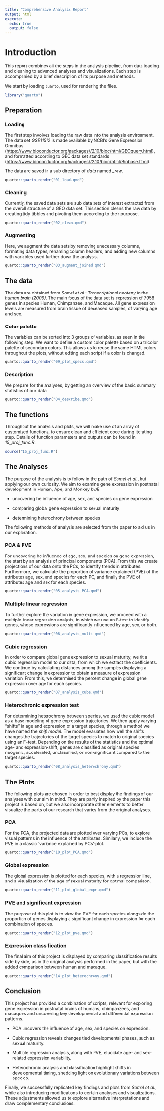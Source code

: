 ```yaml
---
title: "Comprehensive Analysis Report"
output: html
execute:
  echo: true
  output: false
---
```


# Introduction

This report combines all the steps in the analysis pipeline, from data loading and cleaning to advanced analyses and visualizations. Each step is accompanied by a brief description of its purpose and methods.

We start by loading `quarto`, used for rendering the files.

```r
library("quarto")
```

## Preparation

### Loading

The first step involves loading the raw data into the analysis environment. The data set *GSE11512* is made available by NCBI's Gene Expression Omnibus (<https://www.bioconductor.org/packages//2.10/bioc/html/GEOquery.html>), and formatted according to GEO data set standards (<https://www.bioconductor.org/packages//2.10/bioc/html/Biobase.html>).

The data are saved in a sub directory of *data* named *\_raw*.

```r
quarto::quarto_render("01_load.qmd")
```

### Cleaning

Currently, the saved data sets are sub data sets of interest extracted from the overall structure of a GEO data set. This section cleans the raw data by creating tidy tibbles and pivoting them according to their purpose.

```r
quarto::quarto_render("02_clean.qmd")
```

### Augmenting

Here, we augment the data sets by removing unecessary columns, formating data types, renaming column headers, and adding new columns with variables used further down the analysis.

```r
quarto::quarto_render("03_augment_joined.qmd")
```

## The data

The data are obtained from *Somel et al.: Transcriptional neoteny in the human brain (2009)*. The main focus of the data set is expression of 7958 genes in species Human, Chimpanzee, and Macaque. All gene expression levels are measured from brain tissue of deceased samples, of varying age and sex.

### Color palette

The variables can be sorted into 3 groups of variables, as seen in the following step. We want to define a custom color palette based on a tricolor palette of secondary colors. This allows us to reuse the same HTML colors throughout the plots, without editing each script if a color is changed.

```r
quarto::quarto_render("09_plot_specs.qmd")
```

### Description

We prepare for the analyses, by getting an overview of the basic summary statistics of our data.

```r
quarto::quarto_render("04_describe.qmd")
```

## The functions

Throughout the analysis and plots, we will make use of an array of customized functions, to ensure clean and efficient code during iterating step. Details of function parameters and outputs can be found in *15_proj_func.R*.

```r
source("15_proj_func.R")
```

## The Analyses

The purpose of the analysis is to follow in the path of *Somel et al.*, but applying our own curiosity. We aim to examine gene expression in postnatal development in Human, Ape, and Monkey byÆ

-   uncovering he influence of age, sex, and species on gene expression

-   comparing global gene expression to sexual maturity

-   determining heterochrony between species

The following methods of analysis are selected from the paper to aid us in our exploration.

### PCA & PVE

For uncovering he influence of age, sex, and species on gene expression, the start by an analysis of principal components (PCA). From this we create projections of our data onto the PCs, to identify trends in attributes. Furthermore, we calculate the proportion of variance explained (PVE) of the attributes age, sex, and species for each PC, and finally the PVE of attributes age and sex for each species.

```r
quarto::quarto_render("05_analysis_PCA.qmd")
```

### Multiple linear regression

To further explore the variation in gene expression, we proceed with a multiple linear regression analysis, in which we use an F-test to identify genes, whose expressions are significantly influenced by age, sex, or both.

```r
quarto::quarto_render("06_analysis_multi.qmd")
```

### Cubic regression

In order to compare global gene expression to sexual maturity, we fit a cubic regression model to our data, from which we extract the coefficients. We continue by calculating distances among the samples displaying a significant change in expression to obtain a measure of expression variation. From this, we determined the percent change in global gene expression over age for each species.

```r
quarto::quarto_render("07_analysis_cube.qmd")
```

### Heterochronic expression test

For determining heterochrony between species, we used the cubic model as a base modeling of gene expression trajectories. We then apply varying "shifts" in age and expression of a target species, through a method we have named the *shift model*. The model evaluates how well the shifts changes the trajectories of the target species to match to original species using an F-test. Depending on the results of the statistics and the optimal age- and expression-shift, genes are classified as original species neogenic, accelerated, unclassified, or non-significant compared to the target species.

```r
quarto::quarto_render("08_analysis_heterochrony.qmd")
```

## The Plots

The following plots are chosen in order to best display the findings of our analyses with our aim in mind. They are partly inspired by the paper this project is based on, but we also incorporate other elements to better visualize the parts of our research that varies from the original analyses.

### PCA

For the PCA, the projected data are plotted over varying PCs, to explore visual patterns in the influence of the attributes. Similarly, we include the PVE in a classic 'variance explained by PCs'-plot.

```r
quarto::quarto_render("10_plot_PCA.qmd")
```

### Global expression

The global expression is plotted for each species, with a regression line, and a visualization of the age of sexual maturity for optimal comparison.

```r
quarto::quarto_render("11_plot_global_expr.qmd")
```

### PVE and significant expression

The purpose of this plot is to view the PVE for each species alongside the proportion of genes displaying a significant change in expression for each combination of species.

```r
quarto::quarto_render("12_plot_pve.qmd")
```

### Expression classification

The final aim of this project is displayed by comparing classification results side by side, as in the original analysis performed in the paper, but with the added comparison between human and macaque.

```r
quarto::quarto_render("14_plot_heterochrony.qmd")
```

## Conclusion

This project has provided a combination of scripts, relevant for exploring gene expression in postnatal brains of humans, chimpanzees, and macaques and uncovering key developmental and differential expression patterns.

-   PCA uncovers the influence of age, sex, and species on expression.

-    Cubic regression reveals changes tied developmental phases, such as sexual maturity.

-   Multiple regression analysis, along with PVE, elucidate age- and sex-related expression variability.

-   Heterochronic analysis and classification highlight shifts in developmental timing, shedding light on evolutionary variations between species.

Finally, we successfully replicated key findings and plots from *Somel et al.*, while also introducing modifications to certain analyses and visualizations. These adjustments allowed us to explore alternative interpretations and draw complementary conclusions.
